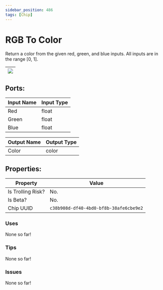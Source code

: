 ```yaml
---
sidebar_position: 486
tags: [Chip]
---
```


# RGB To Color


Return a color from the given red, green, and blue inputs. All inputs are in the range [0, 1].

| ![](https://images-ext-2.discordapp.net/external/MPmIaQzlEPmgGWlgi-WxBBXt0Bjv_zWPkg1y1f_sy3s/https/www.recroomcircuits.com/image/circuit/absolute-value?width=206&height=108) |
|-----|

## Ports:

| Input Name | Input Type |
|-----------|-----------|
| Red | float |
| Green | float |
| Blue | float |

| Output Name | Output Type |
|-----------|-----------|
| Color | color |

## Properties:

| Property  | Value |
|-------------------|-----------|
| Is Trolling Risk? | No. |
| Is Beta? | No. |
| Chip UUID | `c38b908d-df40-4bd0-bf8b-38afe6cbe9e2` |

### Uses

None so far!

### Tips

None so far!

### Issues

None so far!